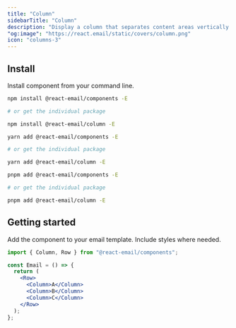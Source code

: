 ```yaml
---
title: "Column"
sidebarTitle: "Column"
description: "Display a column that separates content areas vertically in your email. A column needs to be used in combination with a Row component."
"og:image": "https://react.email/static/covers/column.png"
icon: "columns-3"
---
```



## Install

Install component from your command line.

<CodeGroup>

```sh npm
npm install @react-email/components -E

# or get the individual package

npm install @react-email/column -E
```

```sh yarn
yarn add @react-email/components -E

# or get the individual package

yarn add @react-email/column -E
```

```sh pnpm
pnpm add @react-email/components -E

# or get the individual package

pnpm add @react-email/column -E
```

</CodeGroup>

## Getting started

Add the component to your email template. Include styles where needed.

```jsx
import { Column, Row } from "@react-email/components";

const Email = () => {
  return (
    <Row>
      <Column>A</Column>
      <Column>B</Column>
      <Column>C</Column>
    </Row>
  );
};
```

<Support />
